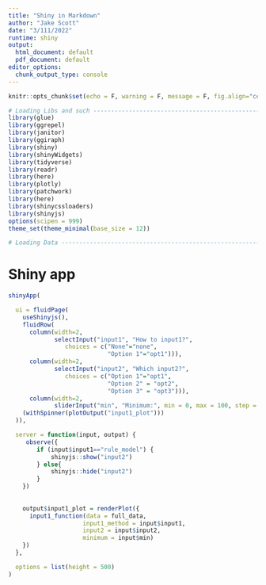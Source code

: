 ```yaml
---
title: "Shiny in Markdown"
author: "Jake Scott"
date: "3/111/2022"
runtime: shiny
output:
  html_document: default
  pdf_document: default
editor_options:
  chunk_output_type: console
---
```


```r
knitr::opts_chunk$set(echo = F, warning = F, message = F, fig.align="center")
```

```r

# Loading Libs and such ------------------------------------------------------------
library(glue)
library(ggrepel)
library(janitor)
library(ggiraph)
library(shiny)
library(shinyWidgets)
library(tidyverse)
library(readr)
library(here)
library(plotly)
library(patchwork)
library(here)
library(shinycssloaders)
library(shinyjs)
options(scipen = 999)
theme_set(theme_minimal(base_size = 12))

# Loading Data ------------------------------------------------------------

```



# **Shiny app**
```r
shinyApp(

  ui = fluidPage(
    useShinyjs(),
    fluidRow(
      column(width=2,
             selectInput("input1", "How to input1?",
                choices = c("None"="none",
                            "Option 1"="opt1"))),
      column(width=2,
             selectInput("input2", "Which input2?",
                choices = c("Option 1"="opt1",
                            "Option 2" = "opt2",
                            "Option 3" = "opt3"))),
      column(width=2,
             sliderInput("min", "Minimum:", min = 0, max = 100, step = 5, value = 22)),
    (withSpinner(plotOutput("input1_plot")))
  )),

  server = function(input, output) {
     observe({
        if (input$input1=="rule_model") {
            shinyjs::show("input2")
        } else{
            shinyjs::hide("input2")
        }
    })
    
    
    output$input1_plot = renderPlot({
      input1_function(data = full_data,
                     input1_method = input$input1,
                     input2 = input$input2, 
                     minimum = input$min)
    })
  },

  options = list(height = 500)
)
```

